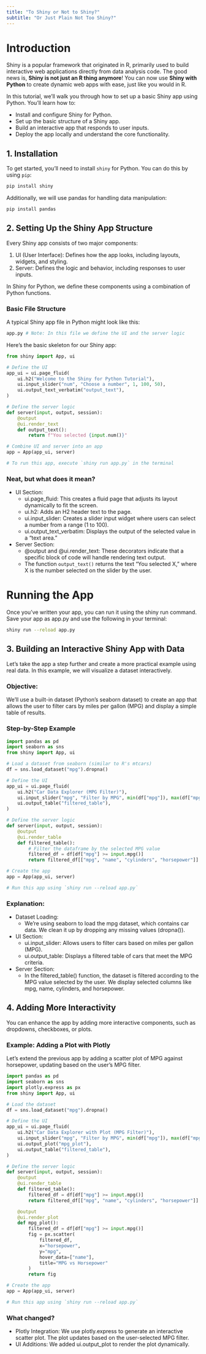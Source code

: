 ```yaml
---
title: "To Shiny or Not to Shiny?"
subtitle: "Or Just Plain Not Too Shiny?"
---
```


# Introduction

Shiny is a popular framework that originated in R, primarily used to build interactive web applications directly from data analysis code. The good news is, **Shiny is not just an R thing anymore**! You can now use **Shiny with Python** to create dynamic web apps with ease, just like you would in R.

In this tutorial, we'll walk you through how to set up a basic Shiny app using Python. You'll learn how to:

- Install and configure Shiny for Python.
- Set up the basic structure of a Shiny app.
- Build an interactive app that responds to user inputs.
- Deploy the app locally and understand the core functionality.

## 1. Installation

To get started, you'll need to install `shiny` for Python. You can do this by using `pip`:

```bash
pip install shiny
```

Additionally, we will use pandas for handling data manipulation:

```bash
pip install pandas
```

## 2. Setting Up the Shiny App Structure 


Every Shiny app consists of two major components:

1. UI (User Interface): Defines how the app looks, including layouts, widgets, and styling.
2. Server: Defines the logic and behavior, including responses to user inputs.

In Shiny for Python, we define these components using a combination of Python functions.

### Basic File Structure

A typical Shiny app file in Python might look like this:

```bash
app.py # Note: In this file we define the UI and the server logic 
```

Here's the basic skeleton for our Shiny app:

```python
from shiny import App, ui

# Define the UI
app_ui = ui.page_fluid(
    ui.h2("Welcome to the Shiny for Python Tutorial"),
    ui.input_slider("num", "Choose a number", 1, 100, 50),
    ui.output_text_verbatim("output_text"),
)

# Define the server logic
def server(input, output, session):
    @output
    @ui.render_text
    def output_text():
        return f"You selected {input.num()}"

# Combine UI and server into an app
app = App(app_ui, server)

# To run this app, execute `shiny run app.py` in the terminal

```


### Neat, but what does it mean? 

* UI Section:
  * ui.page_fluid: This creates a fluid page that adjusts its layout dynamically to fit the screen.
  * ui.h2: Adds an H2 header text to the page.
  * ui.input_slider: Creates a slider input widget where users can select a number from a range (1 to 100).
  * ui.output_text_verbatim: Displays the output of the selected value in a "text area."
* Server Section:
  * @output and @ui.render_text: These decorators indicate that a specific block of code will handle rendering text output.
  * The function `output_text()` returns the text "You selected X," where X is the number selected on the slider by the user.

# Running the App

Once you’ve written your app, you can run it using the shiny run command. Save your app as app.py and use the following in your terminal:


```bash
shiny run --reload app.py
```

## 3. Building an Interactive Shiny App with Data
Let’s take the app a step further and create a more practical example using real data. In this example, we will visualize a dataset interactively.

### Objective:

We’ll use a built-in dataset (Python's seaborn dataset) to create an app that allows the user to filter cars by miles per gallon (MPG) and display a simple table of results.

### Step-by-Step Example

```python
import pandas as pd
import seaborn as sns
from shiny import App, ui

# Load a dataset from seaborn (similar to R's mtcars)
df = sns.load_dataset("mpg").dropna()

# Define the UI
app_ui = ui.page_fluid(
    ui.h2("Car Data Explorer (MPG Filter)"),
    ui.input_slider("mpg", "Filter by MPG", min(df["mpg"]), max(df["mpg"]), 20),
    ui.output_table("filtered_table"),
)

# Define the server logic
def server(input, output, session):
    @output
    @ui.render_table
    def filtered_table():
        # Filter the dataframe by the selected MPG value
        filtered_df = df[df["mpg"] >= input.mpg()]
        return filtered_df[["mpg", "name", "cylinders", "horsepower"]]

# Create the app
app = App(app_ui, server)

# Run this app using `shiny run --reload app.py`

```

### Explanation:

* Dataset Loading:
  * We're using seaborn to load the mpg dataset, which contains car data. We clean it up by dropping any missing values (dropna()).
* UI Section:
  * ui.input_slider: Allows users to filter cars based on miles per gallon (MPG).
  * ui.output_table: Displays a filtered table of cars that meet the MPG criteria.
* Server Section:
  * In the filtered_table() function, the dataset is filtered according to the MPG value selected by the user. We display selected columns like mpg, name, cylinders, and horsepower.


## 4. Adding More Interactivity

You can enhance the app by adding more interactive components, such as dropdowns, checkboxes, or plots.

### Example: Adding a Plot with Plotly

Let’s extend the previous app by adding a scatter plot of MPG against horsepower, updating based on the user’s MPG filter.


```python
import pandas as pd
import seaborn as sns
import plotly.express as px
from shiny import App, ui

# Load the dataset
df = sns.load_dataset("mpg").dropna()

# Define the UI
app_ui = ui.page_fluid(
    ui.h2("Car Data Explorer with Plot (MPG Filter)"),
    ui.input_slider("mpg", "Filter by MPG", min(df["mpg"]), max(df["mpg"]), 20),
    ui.output_plot("mpg_plot"),
    ui.output_table("filtered_table"),
)

# Define the server logic
def server(input, output, session):
    @output
    @ui.render_table
    def filtered_table():
        filtered_df = df[df["mpg"] >= input.mpg()]
        return filtered_df[["mpg", "name", "cylinders", "horsepower"]]

    @output
    @ui.render_plot
    def mpg_plot():
        filtered_df = df[df["mpg"] >= input.mpg()]
        fig = px.scatter(
            filtered_df, 
            x="horsepower", 
            y="mpg", 
            hover_data=["name"], 
            title="MPG vs Horsepower"
        )
        return fig

# Create the app
app = App(app_ui, server)

# Run this app using `shiny run --reload app.py`
```

### What changed? 

* Plotly Integration: We use plotly.express to generate an interactive scatter plot. The plot updates based on the user-selected MPG filter.
* UI Additions: We added ui.output_plot to render the plot dynamically.